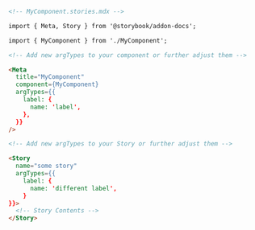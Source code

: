 ```md
<!-- MyComponent.stories.mdx -->

import { Meta, Story } from '@storybook/addon-docs';

import { MyComponent } from './MyComponent';

<!-- Add new argTypes to your component or further adjust them -->

<Meta
  title="MyComponent"
  component={MyComponent}
  argTypes={{
    label: { 
      name: 'label',
    },
  }}
/>

<!-- Add new argTypes to your Story or further adjust them -->

<Story 
  name="some story" 
  argTypes={{
    label: { 
      name: 'different label',
    }
}}>
  <!-- Story Contents -->
</Story>
```